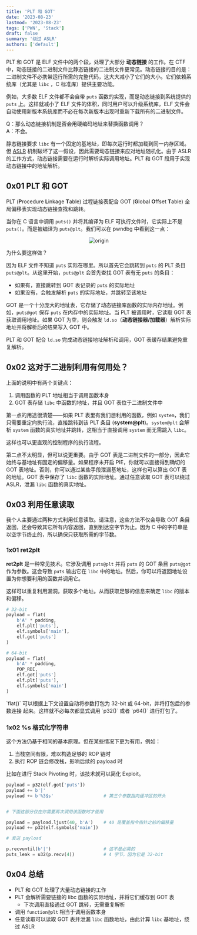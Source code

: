 ```yaml
---
title: 'PLT 和 GOT'
date: '2023-08-23'
lastmod: '2023-08-23'
tags: ['PWN', 'Stack']
draft: false
summary: '绕过 ASLR'
authors: ['default']
---
```


<div className="border-solid border-2 border-surface0 dark:border-surface0-dark p-2 bg-base dark:bg-base-dark mt-5">
  <TOCInline toc={props.toc} asDisclosure />
</div>

PLT 和 GOT 是 ELF 文件中的两个段，处理了大部分 **动态链接** 的工作。在 CTF 中，动态链接的二进制文件比静态链接的二进制文件更常见。动态链接的目的是：二进制文件不必携带运行所需的完整代码，这大大减小了它们的大小。它们依赖系统库（尤其是 `libc` ，C 标准库）提供主要功能。

例如，大多数 ELF 文件都不会自带 `puts` 函数的实现，而是动态链接到系统提供的 `puts` 上。这样就减小了 ELF 文件的体积，同时用户可以升级系统库，ELF 文件会自动使用新版本系统库而不必在每次新版本出现时重新下载所有的二进制文件。

Q：那么动态链接机制是否会用硬编码地址来替换函数调用？<br />
A：不会。

静态链接要求 `libc` 有一个固定的基地址，即每次运行时都加载到同一内存区域。但 [ASLR](https://zh.wikipedia.org/wiki/%E4%BD%8D%E5%9D%80%E7%A9%BA%E9%96%93%E9%85%8D%E7%BD%AE%E9%9A%A8%E6%A9%9F%E8%BC%89%E5%85%A5) 机制破坏了这一假设，因此需要动态链接来应对地址随机化。由于 ASLR 的工作方式，动态链接需要在运行时解析实际调用地址。PLT 和 GOT 段用于实现动态链接中的地址解析。

## 0x01 PLT 和 GOT

PLT (**P**rocedure **L**inkage **T**able) 过程链接表配合 GOT (**G**lobal **O**ffset **T**able) 全局偏移表实现动态链接查找和跳转。

当你在 C 语言中调用 `puts()` 并将其编译为 ELF 可执行文件时，它实际上不是 `puts()`。而是被编译为 `puts@plt`。我们可以在 pwndbg 中看到这一点：

<center>
  <Image alt="origin" src="https://s11.ax1x.com/2023/08/23/pPJxuvt.png" width={663} height={77} />
</center>

为什么要这样做？

因为 ELF 文件不知道 `puts` 实际在哪里。所以首先它会跳转到 `puts` 的 PLT 条目 `puts@plt`。从这里开始，`puts@plt` 会首先查找 GOT 表有无 `puts` 的条目：

- 如果有，直接跳转到 GOT 表记录的 `puts` 的实际地址
- 如果没有，会触发解析 `puts` 的实际地址，并跳转至该地址

GOT 是一个十分庞大的地址表，它存储了动态链接库函数的实际内存地址。例如，`puts@got` 保存 `puts` 在内存中的实际地址。当 PLT 被调用时，它读取 GOT 表获取调用地址。如果 GOT 为空，则会触发 `ld.so`（**动态链接器/加载器**）解析实际地址并将解析后的结果写入 GOT 中。

PLT 和 GOT 配合 `ld.so` 完成动态链接地址解析和调用，GOT 表缓存结果避免重复解析。

## 0x02 这对于二进制利用有何用处？

上面的说明中有两个关键点：

1. 调用函数的 PLT 地址相当于调用函数本身
2. GOT 表存储 `libc` 中函数的地址，并且 GOT 表位于二进制文件中

第一点的用途很清楚——如果 PLT 表里有我们想利用的函数，例如 `system`，我们只需要重定向执行流，直接跳转到该 PLT 条目 (**system@plt**)。`system@plt` 会解析 `system` 函数的真实地址并跳转，这相当于直接调用 `system` 而无需跳入 `libc`。

这样也可以更直观的控制程序的执行流程。

第二点不太明显，但可以说更重要。由于 GOT 表是二进制文件的一部分，因此它始终与基地址有固定的偏移量。如果程序未开启 PIE，你就可以直接得到确切的 GOT 表地址。否则，你可以通过某些手段泄漏基地址，这样也可以算出 GOT 表的地址。GOT 表中保存了 `libc` 函数的实际地址。通过任意读取 GOT 表可以绕过 ASLR，泄漏 `libc` 函数的真实地址。

## 0x03 利用任意读取

我个人主要通过两种方式利用任意读取。请注意，这些方法不仅会导致 GOT 条目返回，还会导致其它所有内容返回，直到到达空字节为止。因为 C 中的字符串是以空字节终止的，所以确保只获取所需的字节数。

### 1x01 ret2plt

**ret2plt** 是一种常见技术。它涉及调用 `puts@plt` 并将 `puts` 的 GOT 条目 `puts@got` 作为参数。这会导致 `puts` 输出它在 `libc` 中的地址。然后，你可以将返回地址设置为你想要利用的函数并调用它。

这样可以重复利用漏洞，获取多个地址。从而获取足够的信息来确定 `libc` 的版本和偏移。

```python showLineNumbers
# 32-bit
payload = flat(
    b'A' * padding,
    elf.plt['puts'],
    elf.symbols['main'],
    elf.got['puts']
)

# 64-bit
payload = flat(
    b'A' * padding,
    POP_RDI,
    elf.got['puts']
    elf.plt['puts'],
    elf.symbols['main']
)
```

<Tip>
  `flat()` 可以根据上下文设置自动将参数打包为 32-bit 或 64-bit，并将打包后的参数连接
起来。这样就不必每次都显式调用 `p32()` 或者 `p64()` 进行打包了。
</Tip>

### 1x02 %s 格式化字符串

这个方法仍基于相同的基本原理。但在某些情况下更为有用，例如：

1. 当栈空间有限，难以构造足够的 ROP 链时
2. 执行 ROP 链会修改栈，影响后续的 payload 时

比如在进行 Stack Pivoting 时，该技术就可以简化 Exploit。

```python showLineNumbers
payload = p32(elf.got['puts'])
payload += b'|'
payload += b'%3$s'                   # 第三个参数指向缓冲区的开头


# 下面这部分仅在你需要再次调用该函数时才使用

payload = payload.ljust(40, b'A')    # 40 是覆盖指令指针之前的偏移量
payload += p32(elf.symbols['main'])

# 发送 payload

p.recvuntil(b'|')                    # 这不是必需的
puts_leak = u32(p.recv(4))           # 4 字节，因为它是 32-bit
```

## 0x04 总结

- PLT 和 GOT 处理了大量动态链接的工作
- PLT 会解析需要链接的 libc 函数的实际地址，并将它们缓存到 GOT 表
  - 下次调用直接通过 GOT 跳转，无需重复解析
- 调用 `function@plt` 相当于调用函数本身
- 任意读取可以读取 GOT 表并泄漏 `libc` 函数地址，由此计算 `libc` 基地址，绕过 ASLR

